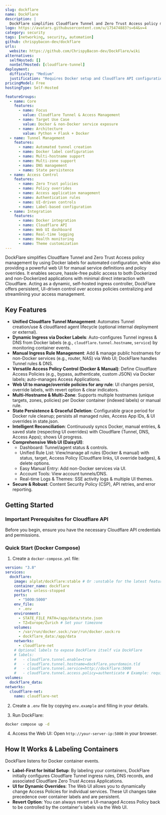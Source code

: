 ```yaml
---
slug: dockflare
name: DockFlare
description: |
  DockFlare simplifies Cloudflare Tunnel and Zero Trust Access policy management using Docker labels for automated configuration. It provides a web UI for service definitions and policy overrides, enabling secure access to both Docker and non-Docker applications.
logo: https://avatars.githubusercontent.com/u/175474883?s=64&v=4
category: security
tags: [networking, security, automation]
github: chrispybacon-dev/dockflare
urls:
  website: https://github.com/ChrispyBacon-dev/DockFlare/wiki
alternatives:
  selfHosted: []
  nonSelfHosted: [cloudflare-tunnel]
deployment:
  difficulty: "Medium"
  justification: "Requires Docker setup and Cloudflare API configuration but has good documentation."
pricingModel: Free
hostingType: Self-Hosted

featureGroups:
  - name: Core
    features:
      - name: Focus
        value: Cloudflare Tunnel & Access Management
      - name: Target Use Case
        value: Docker & non-Docker service exposure
      - name: Architecture
        value: Python + Flask + Docker
  - name: Tunnel Management
    features:
      - name: Automated tunnel creation
      - name: Docker label configuration
      - name: Multi-hostname support
      - name: Multi-zone support
      - name: DNS management
      - name: State persistence
  - name: Access Control
    features:
      - name: Zero Trust policies
      - name: Policy overrides
      - name: Access application management
      - name: Authentication rules
      - name: UI-driven controls
      - name: Label-based configuration
  - name: Integration
    features:
      - name: Docker integration
      - name: Cloudflare API
      - name: Web UI dashboard
      - name: Real-time logging
      - name: Health monitoring
      - name: Theme customization
---
```


DockFlare simplifies Cloudflare Tunnel and Zero Trust Access policy management
by using Docker labels for automated configuration, while also providing a
powerful web UI for manual service definitions and policy overrides. It enables
secure, hassle-free public access to both Dockerized and non-Dockerized
applications with minimal direct interaction with Cloudflare. Acting as a
dynamic, self-hosted ingress controller, DockFlare offers persistent, UI-driven
control over access policies centralizing and streamlining your access
management.

## Key Features

- **Unified Cloudflare Tunnel Management**: Automates Tunnel creation/use & cloudflared agent lifecycle (optional internal deployment or external).
- **Dynamic Ingress via Docker Labels**: Auto-configures Tunnel ingress & DNS from Docker labels (e.g., `cloudflare.tunnel.hostname`, `service`) by monitoring container events.
- **Manual Ingress Rule Management**: Add & manage public hostnames for non-Docker services (e.g., router, NAS) via Web UI; DockFlare handles Tunnel rules & DNS.
- **Versatile Access Policy Control (Docker & Manual)**: Define Cloudflare Access Policies (e.g., bypass, authenticate, custom JSON) via Docker labels; auto-manages Access Applications.
- **Web UI to manage/override policies for any rule**: UI changes persist, override labels, with revert option & clear indicators.
- **Multi-Hostname & Multi-Zone**: Supports multiple hostnames (unique targets, zones, policies) per Docker container (indexed labels) or manual rule.
- **State Persistence & Graceful Deletion**: Configurable grace period for Docker rule cleanup; persists all managed rules, Access App IDs, & UI overrides in state.json.
- **Intelligent Reconciliation**: Continuously syncs Docker, manual entries, & saved state (respecting UI overrides) with Cloudflare (Tunnel, DNS, Access Apps); shows UI progress.
- **Comprehensive Web UI (DaisyUI)**:
  - Dashboard: Tunnel/agent status & controls.
  - Unified Rule List: View/manage all rules (Docker & manual) with status, target, Access Policy (Cloudflare links, UI override badges), & delete options.
  - Easy Manual Entry: Add non-Docker services via UI.
  - Account Tools: View account tunnels/DNS.
  - Real-time Logs & Themes: SSE activity logs & multiple UI themes.
- **Secure & Robust**: Content Security Policy (CSP), API retries, and error reporting.

## Getting Started

### Important Prerequisites for Cloudflare API

Before you begin, ensure you have the necessary Cloudflare API credentials and permissions.

### Quick Start (Docker Compose)

1. Create a `docker-compose.yml` file:

```yaml
version: "3.8"
services:
  dockflare:
    image: alplat/dockflare:stable # Or :unstable for the latest features
    container_name: dockflare
    restart: unless-stopped
    ports:
      - "5000:5000"
    env_file:
      - .env
    environment:
      - STATE_FILE_PATH=/app/data/state.json
      - TZ=Europe/Zurich # Set your timezone
    volumes:
      - /var/run/docker.sock:/var/run/docker.sock:ro
      - dockflare_data:/app/data
    networks:
      - cloudflare-net
    # Optional labels to expose DockFlare itself via DockFlare
    # labels:
    #   - cloudflare.tunnel.enable=true
    #   - cloudflare.tunnel.hostname=dockflare.yourdomain.tld
    #   - cloudflare.tunnel.service=http://dockflare:5000
    #   - cloudflare.tunnel.access.policy=authenticate # Example: require login
volumes:
  dockflare_data:
networks:
  cloudflare-net:
    name: cloudflare-net
```

2. Create a `.env` file by copying `env.example` and filling in your details.

3. Run DockFlare:

```bash
docker compose up -d
```

4. Access the Web UI: Open `http://your-server-ip:5000` in your browser.

## How It Works & Labeling Containers

DockFlare listens for Docker container events.

- **Label-First for Initial Setup**: By labeling your containers, DockFlare initially configures Cloudflare Tunnel ingress rules, DNS records, and associated Cloudflare Zero Trust Access Applications.
- **UI for Dynamic Overrides**: The Web UI allows you to dynamically change Access Policies for individual services. These UI changes take precedence over container labels and are persistent.
- **Revert Option**: You can always revert a UI-managed Access Policy back to be controlled by the container's labels via the Web UI.
